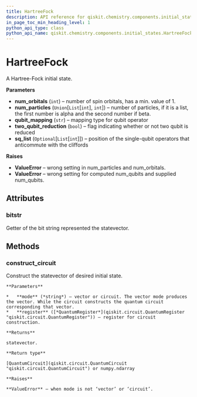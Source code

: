 ```yaml
---
title: HartreeFock
description: API reference for qiskit.chemistry.components.initial_states.HartreeFock
in_page_toc_min_heading_level: 1
python_api_type: class
python_api_name: qiskit.chemistry.components.initial_states.HartreeFock
---
```


# HartreeFock

<Class id="qiskit.chemistry.components.initial_states.HartreeFock" isDedicatedPage={true} github="https://github.com/qiskit-community/qiskit-aqua/tree/stable/0.7/qiskit/chemistry/components/initial_states/hartree_fock.py" signature="HartreeFock(num_orbitals, num_particles, qubit_mapping='parity', two_qubit_reduction=True, sq_list=None)" modifiers="class">
  A Hartree-Fock initial state.

  **Parameters**

  *   **num\_orbitals** (`int`) – number of spin orbitals, has a min. value of 1.
  *   **num\_particles** (`Union`\[`List`\[`int`], `int`]) – number of particles, if it is a list, the first number is alpha and the second number if beta.
  *   **qubit\_mapping** (`str`) – mapping type for qubit operator
  *   **two\_qubit\_reduction** (`bool`) – flag indicating whether or not two qubit is reduced
  *   **sq\_list** (`Optional`\[`List`\[`int`]]) – position of the single-qubit operators that anticommute with the cliffords

  **Raises**

  *   **ValueError** – wrong setting in num\_particles and num\_orbitals.
  *   **ValueError** – wrong setting for computed num\_qubits and supplied num\_qubits.

  ## Attributes

  ### bitstr

  <Attribute id="qiskit.chemistry.components.initial_states.HartreeFock.bitstr">
    Getter of the bit string represented the statevector.
  </Attribute>

  ## Methods

  ### construct\_circuit

  <Function id="qiskit.chemistry.components.initial_states.HartreeFock.construct_circuit" signature="HartreeFock.construct_circuit(mode='circuit', register=None)">
    Construct the statevector of desired initial state.

    **Parameters**

    *   **mode** (*string*) – vector or circuit. The vector mode produces the vector. While the circuit constructs the quantum circuit corresponding that vector.
    *   **register** ([*QuantumRegister*](qiskit.circuit.QuantumRegister "qiskit.circuit.QuantumRegister")) – register for circuit construction.

    **Returns**

    statevector.

    **Return type**

    [QuantumCircuit](qiskit.circuit.QuantumCircuit "qiskit.circuit.QuantumCircuit") or numpy.ndarray

    **Raises**

    **ValueError** – when mode is not ‘vector’ or ‘circuit’.
  </Function>
</Class>

